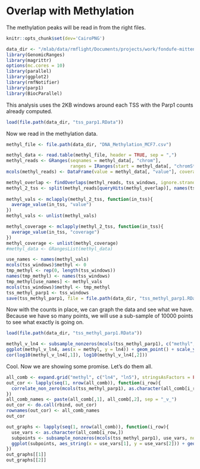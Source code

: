 # Overlap with Methylation

The methylation peaks will be read in from the right files. 

```r
knitr::opts_chunk$set(dev='CairoPNG')
```

```r
data_dir <- "/mlab/data/rmflight/Documents/projects/work/fondufe-mittendorf_lab/parp1_data"
library(GenomicRanges)
library(magrittr)
options(mc.cores = 10)
library(parallel)
library(ggplot2)
library(rmfNotifier)
library(parp1)
library(BiocParallel)
```

This analysis uses the 2KB windows around each TSS with the Parp1 counts already computed.

```r
load(file.path(data_dir, "tss_parp1.RData"))
```


Now we read in the methylation data.

```r
methyl_file <- file.path(data_dir, "DNA_Methylation_MCF7.csv")

methyl_data <- read.table(methyl_file, header = TRUE, sep = ",")
methyl_reads <- GRanges(seqnames = methyl_data[, "chrom"],
                        ranges = IRanges(start = methyl_data[, "chromStart"], width = 1))
mcols(methyl_reads) <- DataFrame(value = methyl_data[, "value"], coverage = methyl_data[, "coverage"])

methyl_overlap <- findOverlaps(methyl_reads, tss_windows, ignore.strand = TRUE)
methyl_2_tss <- split(methyl_reads[queryHits(methyl_overlap)], names(tss_windows)[subjectHits(methyl_overlap)])
  
methyl_vals <- mclapply(methyl_2_tss, function(in_tss){
  average_value(in_tss, "value")
})
methyl_vals <- unlist(methyl_vals)

methyl_coverage <- mclapply(methyl_2_tss, function(in_tss){
  average_value(in_tss, "coverage")
})
methyl_coverage <- unlist(methyl_coverage)
#methyl_data <- GRangesList(methyl_data)
```

```r
use_names <- names(methyl_vals)
mcols(tss_windows)$methyl <- 0
tmp_methyl <- rep(0, length(tss_windows))
names(tmp_methyl) <- names(tss_windows)
tmp_methyl[use_names] <- methyl_vals
mcols(tss_windows)$methyl <- tmp_methyl
tss_methyl_parp1 <- tss_windows
save(tss_methyl_parp1, file = file.path(data_dir, "tss_methyl_parp1.RData"))
```


Now with the counts in place, we can graph the data and see what we have. Because we have so many points, we will use a sub-sample of 10000 points to see what exactly is going on.

```r
load(file.path(data_dir, "tss_methyl_parp1.RData"))
```


```r
methyl_v_ln4 <- subsample_nonzeros(mcols(tss_methyl_parp1), c("methyl", "ln4"), non_zero = "both", n_points = 10000)
ggplot(methyl_v_ln4, aes(x = methyl, y = ln4)) + geom_point() + scale_y_log10() + scale_x_log10()
cor(log10(methyl_v_ln4[,1]), log10(methyl_v_ln4[,2]))
```

Cool. Now we are showing some promise. Let's do them all.

```r
all_comb <- expand.grid("methyl", c("ln4", "ln5"), stringsAsFactors = FALSE)
out_cor <- lapply(seq(1, nrow(all_comb)), function(i_row){
  correlate_non_zero(mcols(tss_methyl_parp1), as.character(all_comb[i_row,]), log_transform = TRUE, test = TRUE)
})
all_comb_names <- paste(all_comb[,1], all_comb[,2], sep = "_v_")
out_cor <- do.call(rbind, out_cor)
rownames(out_cor) <- all_comb_names
out_cor
```

```r
out_graphs <- lapply(seq(1, nrow(all_comb)), function(i_row){
  use_vars <- as.character(all_comb[i_row,])
  subpoints <- subsample_nonzeros(mcols(tss_methyl_parp1), use_vars, non_zero = "both", n_points = 10000)
  ggplot(subpoints, aes_string(x = use_vars[1], y = use_vars[2])) + geom_point() + scale_y_log10() + scale_x_log10()
})
out_graphs[[1]]
out_graphs[[2]]
```
